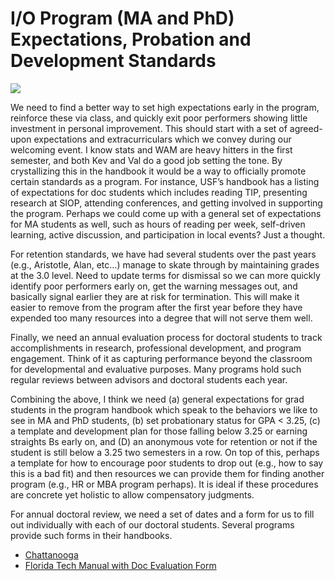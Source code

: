 # I/O Program (MA and PhD) Expectations, Probation and Development Standards {#develop}

![](develop.jpg)

We need to find a better way to set high expectations early in the program, reinforce these via class, and quickly exit poor performers showing little investment in personal improvement. This should start with a set of agreed-upon expectations and extracurriculars which we convey during our welcoming event. I know stats and WAM are heavy hitters in the first semester, and both Kev and Val do a good job setting the tone. By crystallizing this in the handbook it would be a way to officially promote certain standards as a program. For instance, USF’s handbook has a listing of expectations for doc students which includes reading TIP, presenting research at SIOP, attending conferences, and getting involved in supporting the program. Perhaps we could come up with a general set of expectations for MA students as well, such as hours of reading per week, self-driven learning, active discussion, and participation in local events? Just a thought. 

For retention standards, we have had several students over the past years (e.g., Aristotle, Alan, etc…) manage to skate through by maintaining grades at the 3.0 level. Need to update terms for dismissal so we can more quickly identify poor performers early on, get the warning messages out, and basically signal earlier they are at risk for termination. This will make it easier to remove from the program after the first year before they have expended too many resources into a degree that will not serve them well.  

Finally, we need an annual evaluation process for doctoral students to track accomplishments in research, professional development, and program engagement. Think of it as capturing performance beyond the classroom for developmental and evaluative purposes. Many programs hold such regular reviews between advisors and doctoral students each year. 

Combining the above, I think we need (a) general expectations for grad students in the program handbook which speak to the behaviors we like to see in MA and PhD students, (b) set probationary status for GPA < 3.25, (c) a template and development plan for those falling below 3.25 or earning straights Bs early on, and (D) an anonymous vote for retention or not if the student is still below a 3.25 two semesters in a row. On top of this, perhaps a template for how to encourage poor students to drop out (e.g., how to say this is a bad fit) and then resources we can provide them for finding another program (e.g., HR or MBA program perhaps). It is ideal if these procedures are concrete yet holistic to allow compensatory judgments. 

For annual doctoral review, we need a set of dates and a form for us to fill out individually with each of our doctoral students. Several programs provide such forms in their handbooks. 

+ [Chattanooga](http://catalog.utc.edu/content.php?catoid=15&navoid=465#Academic_Dismissal)
+ [Florida Tech Manual with Doc Evaluation Form](https://www.fit.edu/media/site-specific/wwwfitedu/college-of-psychology-and-liberal-arts/io/documents/2019-IO-Student-Handbook.pdf)



